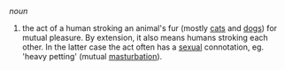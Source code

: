 ''noun''

# the act of a human stroking an animal's fur (mostly [[cat]]s and [[dog]]s) for mutual pleasure. By extension, it also means humans stroking each other. In the latter case the act often has a [[sexual]] connotation, eg. 'heavy petting' (mutual [[masturbation]]).